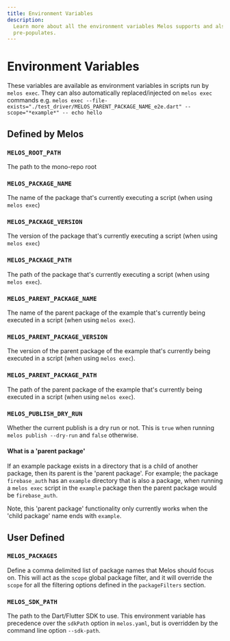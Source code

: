 ```yaml
---
title: Environment Variables
description:
  Learn more about all the environment variables Melos supports and also
  pre-populates.
---
```


# Environment Variables

These variables are available as environment variables in scripts run by
`melos exec`. They can also automatically replaced/injected on `melos exec`
commands e.g.
`melos exec --file-exists="./test_driver/MELOS_PARENT_PACKAGE_NAME_e2e.dart" --scope="*example*" -- echo hello`

## Defined by Melos

### `MELOS_ROOT_PATH`

The path to the mono-repo root

### `MELOS_PACKAGE_NAME`

The name of the package that's currently executing a script (when using
`melos exec`)

### `MELOS_PACKAGE_VERSION`

The version of the package that's currently executing a script (when using
`melos exec`)

### `MELOS_PACKAGE_PATH`

The path of the package that's currently executing a script (when using
`melos exec`).

### `MELOS_PARENT_PACKAGE_NAME`

The name of the parent package of the example that's currently being executed
in a script (when using `melos exec`).

### `MELOS_PARENT_PACKAGE_VERSION`

The version of the parent package of the example that's currently being executed
in a script (when using `melos exec`).

### `MELOS_PARENT_PACKAGE_PATH`

The path of the parent package of the example that's currently being executed
in a script (when using `melos exec`).

### `MELOS_PUBLISH_DRY_RUN`

Whether the current publish is a dry run or not. This is `true` when running
`melos publish --dry-run` and `false` otherwise.

#### What is a 'parent package'

If an example package exists in a directory that is a child of another package,
then its parent is the 'parent package'. For example; the package
`firebase_auth` has an `example` directory that is also a package, when running
a `melos exec` script in the `example` package then the parent package would be
`firebase_auth`.

Note, this 'parent package' functionality only currently works when the 'child
package' name ends with `example`.

## User Defined

### `MELOS_PACKAGES`

Define a comma delimited list of package names that Melos should focus on. This
will act as the `scope` global package filter, and it will override the `scope`
for all the filtering options defined in the `packageFilters` section.

### `MELOS_SDK_PATH`

The path to the Dart/Flutter SDK to use. This environment variable has
precedence over the `sdkPath` option in `melos.yaml`, but is overridden by the
command line option `--sdk-path`.
